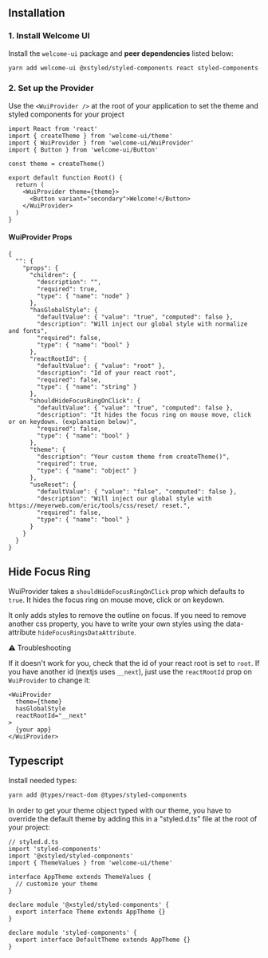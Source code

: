 ## Installation

### 1. Install Welcome UI

Install the `welcome-ui` package and **peer dependencies** listed below:

```bash
yarn add welcome-ui @xstyled/styled-components react styled-components
```

### 2. Set up the Provider

Use the `<WuiProvider />` at the root of your application to set the theme and styled components for your project

```tsx
import React from 'react'
import { createTheme } from 'welcome-ui/theme'
import { WuiProvider } from 'welcome-ui/WuiProvider'
import { Button } from 'welcome-ui/Button'

const theme = createTheme()

export default function Root() {
  return (
    <WuiProvider theme={theme}>
      <Button variant="secondary">Welcome!</Button>
    </WuiProvider>
  )
}
```

#### WuiProvider Props

```properties
{
  "": {
    "props": {
      "children": {
        "description": "",
        "required": true,
        "type": { "name": "node" }
      },
      "hasGlobalStyle": {
        "defaultValue": { "value": "true", "computed": false },
        "description": "Will inject our global style with normalize and fonts",
        "required": false,
        "type": { "name": "bool" }
      },
      "reactRootId": {
        "defaultValue": { "value": "root" },
        "description": "Id of your react root",
        "required": false,
        "type": { "name": "string" }
      },
      "shouldHideFocusRingOnClick": {
        "defaultValue": { "value": "true", "computed": false },
        "description": "It hides the focus ring on mouse move, click or on keydown. (explanation below)",
        "required": false,
        "type": { "name": "bool" }
      },
      "theme": {
        "description": "Your custom theme from createTheme()",
        "required": true,
        "type": { "name": "object" }
      },
      "useReset": {
        "defaultValue": { "value": "false", "computed": false },
        "description": "Will inject our global style with https://meyerweb.com/eric/tools/css/reset/ reset.",
        "required": false,
        "type": { "name": "bool" }
      }
    }
  }
}
```

## Hide Focus Ring

WuiProvider takes a `shouldHideFocusRingOnClick` prop which defaults to `true`. It hides the focus ring on mouse move, click or on keydown.

It only adds styles to remove the outline on focus. If you need to remove another css property, you have to write your own styles using the data-attribute `hideFocusRingsDataAttribute`.

⚠️ Troubleshooting

If it doesn't work for you, check that the id of your react root is set to `root`. If you have another id (nextjs uses `__next`), just use the `reactRootId` prop on `WuiProvider` to change it:

```tsx
<WuiProvider
  theme={theme}
  hasGlobalStyle
  reactRootId="__next"
>
  {your app}
</WuiProvider>
```

## Typescript

Install needed types:

```bash
yarn add @types/react-dom @types/styled-components
```

In order to get your theme object typed with our theme, you have to override the default theme by adding this in a "styled.d.ts" file at the root of your project:

```tsx
// styled.d.ts
import 'styled-components'
import '@xstyled/styled-components'
import { ThemeValues } from 'welcome-ui/theme'

interface AppTheme extends ThemeValues {
  // customize your theme
}

declare module '@xstyled/styled-components' {
  export interface Theme extends AppTheme {}
}

declare module 'styled-components' {
  export interface DefaultTheme extends AppTheme {}
}
```
